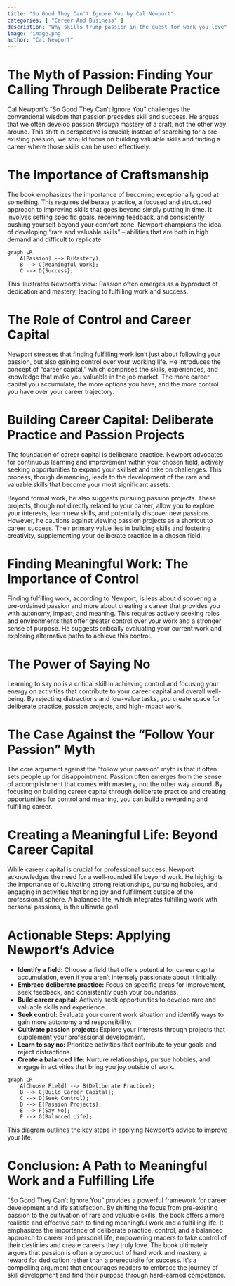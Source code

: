 ```yaml
---
title: "So Good They Can't Ignore You by Cal Newport"
categories: [ "Career And Business" ]
description: "Why skills trump passion in the quest for work you love"
image: 'image.png'
author: "Cal Newport"
---
```

# The Myth of Passion: Finding Your Calling Through Deliberate Practice

Cal Newport's "So Good They Can't Ignore You" challenges the conventional wisdom that passion precedes skill and success.  He argues that we often develop passion *through* mastery of a craft, not the other way around.  This shift in perspective is crucial; instead of searching for a pre-existing passion, we should focus on building valuable skills and finding a career where those skills can be used effectively.

# The Importance of Craftsmanship

The book emphasizes the importance of becoming exceptionally good at something. This requires deliberate practice, a focused and structured approach to improving skills that goes beyond simply putting in time.  It involves setting specific goals, receiving feedback, and consistently pushing yourself beyond your comfort zone.  Newport champions the idea of developing "rare and valuable skills" – abilities that are both in high demand and difficult to replicate.

```mermaid
graph LR
    A[Passion] --> B(Mastery);
    B --> C[Meaningful Work];
    C --> D{Success};
```

This illustrates Newport's view:  Passion often emerges as a byproduct of dedication and mastery, leading to fulfilling work and success.

# The Role of Control and Career Capital

Newport stresses that finding fulfilling work isn't just about following your passion, but also gaining control over your working life. He introduces the concept of "career capital," which comprises the skills, experiences, and knowledge that make you valuable in the job market. The more career capital you accumulate, the more options you have, and the more control you have over your career trajectory.

# Building Career Capital: Deliberate Practice and Passion Projects

The foundation of career capital is deliberate practice.  Newport advocates for continuous learning and improvement within your chosen field, actively seeking opportunities to expand your skillset and take on challenges. This process, though demanding, leads to the development of the rare and valuable skills that become your most significant assets.

Beyond formal work, he also suggests pursuing passion projects. These projects, though not directly related to your career, allow you to explore your interests, learn new skills, and potentially discover new passions. However, he cautions against viewing passion projects as a shortcut to career success.  Their primary value lies in building skills and fostering creativity, supplementing your deliberate practice in a chosen field.


# Finding Meaningful Work:  The Importance of Control

Finding fulfilling work, according to Newport, is less about discovering a pre-ordained passion and more about creating a career that provides you with autonomy, impact, and meaning.  This requires actively seeking roles and environments that offer greater control over your work and a stronger sense of purpose.  He suggests critically evaluating your current work and exploring alternative paths to achieve this control.

# The Power of Saying No

Learning to say no is a critical skill in achieving control and focusing your energy on activities that contribute to your career capital and overall well-being.  By rejecting distractions and low-value tasks, you create space for deliberate practice, passion projects, and high-impact work.

# The Case Against the "Follow Your Passion" Myth

The core argument against the "follow your passion" myth is that it often sets people up for disappointment.  Passion often emerges from the sense of accomplishment that comes with mastery, not the other way around.  By focusing on building career capital through deliberate practice and creating opportunities for control and meaning, you can build a rewarding and fulfilling career.

# Creating a Meaningful Life: Beyond Career Capital

While career capital is crucial for professional success, Newport acknowledges the need for a well-rounded life beyond work. He highlights the importance of cultivating strong relationships, pursuing hobbies, and engaging in activities that bring joy and fulfillment outside of the professional sphere.  A balanced life, which integrates fulfilling work with personal passions, is the ultimate goal.


# Actionable Steps:  Applying Newport's Advice

* **Identify a field:**  Choose a field that offers potential for career capital accumulation, even if you aren't intensely passionate about it initially.
* **Embrace deliberate practice:**  Focus on specific areas for improvement, seek feedback, and consistently push your boundaries.
* **Build career capital:**  Actively seek opportunities to develop rare and valuable skills and experience.
* **Seek control:**  Evaluate your current work situation and identify ways to gain more autonomy and responsibility.
* **Cultivate passion projects:**  Explore your interests through projects that supplement your professional development.
* **Learn to say no:**  Prioritize activities that contribute to your goals and reject distractions.
* **Create a balanced life:**  Nurture relationships, pursue hobbies, and engage in activities that bring you joy outside of work.


```mermaid
graph LR
    A[Choose Field] --> B(Deliberate Practice);
    B --> C[Build Career Capital];
    C --> D(Seek Control);
    D --> E{Passion Projects};
    E --> F[Say No];
    F --> G(Balanced Life);
```


This diagram outlines the key steps in applying Newport's advice to improve your life.

# Conclusion:  A Path to Meaningful Work and a Fulfilling Life

"So Good They Can't Ignore You" provides a powerful framework for career development and life satisfaction.  By shifting the focus from pre-existing passion to the cultivation of rare and valuable skills, the book offers a more realistic and effective path to finding meaningful work and a fulfilling life.  It emphasizes the importance of deliberate practice, control, and a balanced approach to career and personal life, empowering readers to take control of their destinies and create careers they truly love.  The book ultimately argues that passion is often a byproduct of hard work and mastery, a reward for dedication rather than a prerequisite for success.  It's a compelling argument that encourages readers to embrace the journey of skill development and find their purpose through hard-earned competence.

